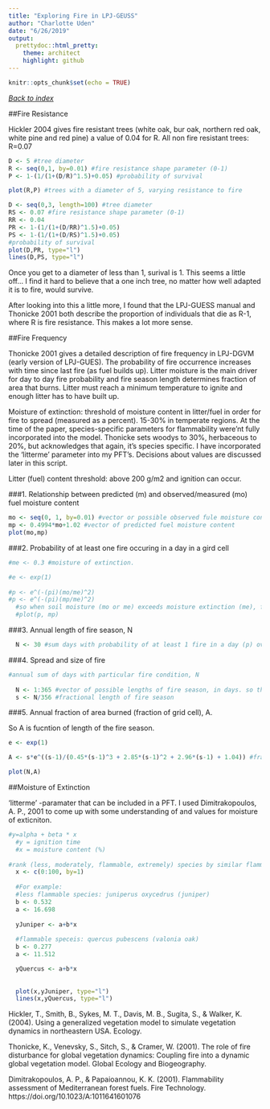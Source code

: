 ```yaml
---
title: "Exploring Fire in LPJ-GEUSS"
author: "Charlotte Uden"
date: "6/26/2019"
output:
  prettydoc::html_pretty:
    theme: architect
    highlight: github
---
```


```r
knitr::opts_chunk$set(echo = TRUE)
```

[*Back to index*](Index.html)

##Fire Resistance

Hickler 2004 gives fire resistant trees (white oak, bur oak, northern red oak, white pine and red pine) a value of 0.04 for R. All non fire resistant trees: R=0.07

```r
D <- 5 #tree diameter
R <- seq(0,1, by=0.01) #fire resistance shape parameter (0-1)
P <- 1-(1/(1+(D/R)^1.5)+0.05) #probability of survival

plot(R,P) #trees with a diameter of 5, varying resistance to fire

D <- seq(0,3, length=100) #tree diameter
RS <- 0.07 #fire resistance shape parameter (0-1)
RR <- 0.04
PR <- 1-(1/(1+(D/RR)^1.5)+0.05)
PS <- 1-(1/(1+(D/RS)^1.5)+0.05)
#probability of survival
plot(D,PR, type="l")
lines(D,PS, type="l")
```

Once you get to a diameter of less than 1, surival is 1. This seems a little off... I find it hard to believe that a one inch tree, no matter how well adapted it is to fire, would survive. 

After looking into this a little more, I found that the LPJ-GUESS manual and Thonicke 2001 both describe the proportion of individuals that die as R-1, where R is fire resistance. This makes a lot more sense. 


##Fire Frequency

Thonicke 2001 gives a detailed description of fire frequency in LPJ-DGVM (early version of LPJ-GUES). The probability of fire occurrence increases with time since last fire (as fuel builds up). Litter moisture is the main driver for day to day fire probability and fire season length determines fraction of area that burns. Litter must reach a minimum temperature to ignite and enough litter has to have built up. 

Moisture of extinction: threshold of moisture content in litter/fuel in order for fire to spread (measured as a percent). 15-30% in temperate regions. At the time of the paper, species-specific parameters for flammability were'nt fully incorporated into the model. Thonicke sets woodys to 30%, herbaceous to 20%, but acknowledges that again, it's species specific. I have incorporated the 'litterme' parameter into my PFT's. Decisions about values are discussed later in this script. 

Litter (fuel) content threshold: above 200 g/m2 and ignition can occur.

###1. Relationship between predicted (m) and observed/measured (mo) fuel moisture content

```r
mo <- seq(0, 1, by=0.01) #vector or possible observed fule moisture content
mp <- 0.4994*mo+1.02 #vector of predicted fuel moisture content
plot(mo,mp)
```

###2. Probability of at least one fire occuring in a day in a gird cell

```r
#me <- 0.3 #moisture of extinction.  

#e <- exp(1)
  
#p <- e^(-(pi)(mo/me)^2)
#p <- e^(-(pi)(mp/me)^2) 
  #so when soil moisture (mo or me) exceeds moisture extinction (me), fire will not ignite
  #plot(p, mp)
```

###3. Annual length of fire season, N

```r
  N <- 30 #sum days with probability of at least 1 fire in a day (p) over whole year. lets just say in this example, it is 30.  
```

###4. Spread and size of fire

```r
#annual sum of days with particular fire condition, N
  
  N <- 1:365 #vector of possible lengths of fire season, in days. so this is the sum of days that have probability of a least on fire occuring in that day
  s <- N/356 #fractional length of fire season

```


###5. Annual fraction of area burned (fraction of grid cell), A. 

So A is fucntion of length of the fire season. 

```r
e <- exp(1)

A <- s*e^((s-1)/(0.45*(s-1)^3 + 2.85*(s-1)^2 + 2.96*(s-1) + 1.04)) #fractional area burnt

plot(N,A) 
```


##Moisture of Extinction

'litterme' -paramater that can be included in a PFT. I used Dimitrakopoulos, A. P., 2001 to come up with some understanding of and values for moisture of exticniton. 

```r
#y=alpha + beta * x
  #y = ignition time
  #x = moisture content (%)
  
#rank (less, moderately, flammable, extremely) species by similar flammablity (meditreranean species)
  x <- c(0:100, by=1)
  
  #For example: 
  #less flammable species: juniperus oxycedrus (juniper) 
  b <- 0.532
  a <- 16.698
  
  yJuniper <- a+b*x
  
  #flammable speceis: quercus pubescens (valonia oak)
  b <- 0.277
  a <- 11.512

  yQuercus <- a+b*x
  
  
  plot(x,yJuniper, type="l")
  lines(x,yQuercus, type="l")
```


Hickler, T., Smith, B., Sykes, M. T., Davis, M. B., Sugita, S., & Walker, K. (2004). Using a generalized vegetation model to simulate vegetation dynamics in northeastern USA. Ecology. 

Thonicke, K., Venevsky, S., Sitch, S., & Cramer, W. (2001). The role of fire disturbance for global vegetation dynamics: Coupling fire into a dynamic global vegetation model. Global Ecology and Biogeography. 

Dimitrakopoulos, A. P., & Papaioannou, K. K. (2001). Flammability assessment of Mediterranean forest fuels. Fire Technology. https://doi.org/10.1023/A:1011641601076